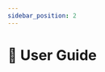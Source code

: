 ```yaml
---
sidebar_position: 2
---
```




# 📖 User Guide

<Title
  pre={['📣 Campaign']}
  title={'📖 User Guide'}
  version={VERSION}
/>

<Fragment>
  ## <ExcelIcon /> _Excel_ configuration
</Fragment>

<Fragment>
  :::tip
  Paths referenced in the <ExcelIcon/> configuration are **relative** to this
  file.
  :::

</Fragment>

:::tip
You can automatically [detect and add audio files](../../extras/file-detection/).
:::

:::tip
Most column headers have documentation, available by hovering with mouse cursor.
:::

<Fragment>
  The <ExcelIcon /> configuration is divided in multiple tabs:
</Fragment>

<Fragment>
  ### <ExcelTab background={'#eeeeee'}>Help</ExcelTab>
</Fragment>

This tab provides quick information.

<Fragment>
  ### <ExcelTab background={'#ffffa6'}>Settings</ExcelTab>
</Fragment>

Specify your campaign settings in this tab.

<Fragment>
  ### <ExcelTab background={'#ffffa6'}>Files</ExcelTab>
</Fragment>

Specify file paths, sites, dates, and labels in this tab.

:::tip
Label properties must be prefixed with `label_`. We also recommend capitalizing them.

Example: `label_REPLICA`
:::

<Fragment>
  ### <ExcelTab background={'#ffffa6'}>Bands</ExcelTab>
</Fragment>

Specify your filtering bands in this tab.

<Fragment>
  ### <ExcelTab background={'#ffffa6'}>Integrations</ExcelTab>
</Fragment>

Specify integration intervals in this tab.

<Fragment>
  ### <ExcelTab background={'#ffffa6'}>Ranges</ExcelTab>
</Fragment>

Specify dates and time spans in this tab.

<Fragment>
  ### <ExcelTab background={'#ffffa6'}>Trajectories</ExcelTab>
</Fragment>

Specify trajectories in this tab.

:::warning

`label_property` and `label_value` are case-sensitive!

:::

<Fragment>
  ### <ExcelTab background={'#b4c7dc'}>Extractors</ExcelTab>
</Fragment>

Configure extraction settings in this tab.

<Fragment>
  Refer to the <ExcelTab background={'#eeeeee'}>ListExtractors</ExcelTab> tab
  for available extractors.
</Fragment>

<Fragment>
  ### <ExcelTab background={'#b4c7dc'}>Digesters</ExcelTab>
</Fragment>

Configure _digesters_ (metrics) in this tab.

<Fragment>
  Refer to the <ExcelTab background={'#eeeeee'}>ListDigesters</ExcelTab> tab for
  available digesters.
</Fragment>

<Fragment>
  ### <ExcelTab background={'#b4c7dc'}>Reducers</ExcelTab>
</Fragment>

Configure reduction settings in this tab.

<Fragment>
  Refer to the <ExcelTab background={'#eeeeee'}>ListReducers</ExcelTab> tab for
  available reducers.
</Fragment>

<Fragment>
  ### <ExcelTab background={'#b4c7dc'}>Autoclusters</ExcelTab>
</Fragment>

Configure autoclustering settings in this tab.

<Fragment>
  Refer to the <ExcelTab background={'#eeeeee'}>ListAutoclusters</ExcelTab> tab
  for available autoclusters.
</Fragment>

## ⏭️ Next Step

You can now generate your data using the 🧮 [Processing](../../processing/)
module.

